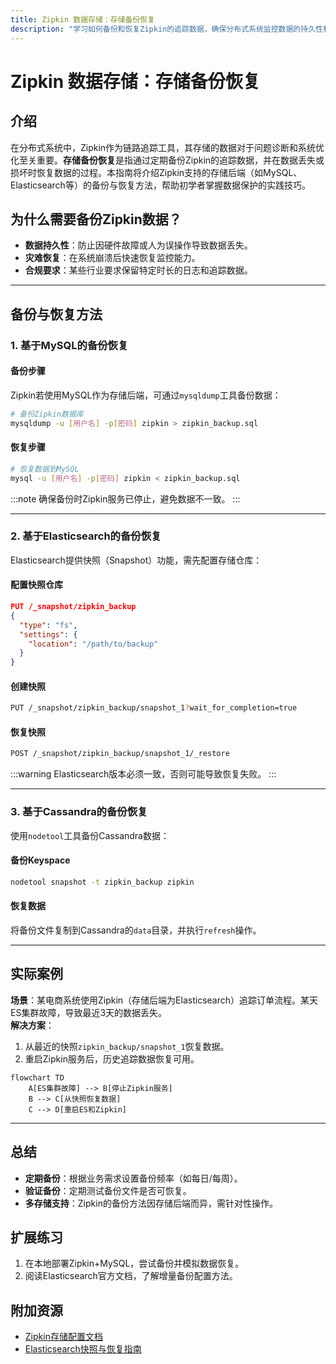 ```yaml
---
title: Zipkin 数据存储：存储备份恢复
description: "学习如何备份和恢复Zipkin的追踪数据，确保分布式系统监控数据的持久性和可靠性。"
---
```


# Zipkin 数据存储：存储备份恢复

## 介绍

在分布式系统中，Zipkin作为链路追踪工具，其存储的数据对于问题诊断和系统优化至关重要。**存储备份恢复**是指通过定期备份Zipkin的追踪数据，并在数据丢失或损坏时恢复数据的过程。本指南将介绍Zipkin支持的存储后端（如MySQL、Elasticsearch等）的备份与恢复方法，帮助初学者掌握数据保护的实践技巧。

## 为什么需要备份Zipkin数据？

- **数据持久性**：防止因硬件故障或人为误操作导致数据丢失。<br />
- **灾难恢复**：在系统崩溃后快速恢复监控能力。<br />
- **合规要求**：某些行业要求保留特定时长的日志和追踪数据。

---

## 备份与恢复方法

### 1. 基于MySQL的备份恢复

#### 备份步骤
Zipkin若使用MySQL作为存储后端，可通过`mysqldump`工具备份数据：
```bash
# 备份Zipkin数据库
mysqldump -u [用户名] -p[密码] zipkin > zipkin_backup.sql
```

#### 恢复步骤
```bash
# 恢复数据到MySQL
mysql -u [用户名] -p[密码] zipkin < zipkin_backup.sql
```

:::note
确保备份时Zipkin服务已停止，避免数据不一致。
:::

---

### 2. 基于Elasticsearch的备份恢复

Elasticsearch提供快照（Snapshot）功能，需先配置存储仓库：

#### 配置快照仓库
```json
PUT /_snapshot/zipkin_backup
{
  "type": "fs",
  "settings": {
    "location": "/path/to/backup"
  }
}
```

#### 创建快照
```bash
PUT /_snapshot/zipkin_backup/snapshot_1?wait_for_completion=true
```

#### 恢复快照
```bash
POST /_snapshot/zipkin_backup/snapshot_1/_restore
```

:::warning
Elasticsearch版本必须一致，否则可能导致恢复失败。
:::

---

### 3. 基于Cassandra的备份恢复

使用`nodetool`工具备份Cassandra数据：

#### 备份Keyspace
```bash
nodetool snapshot -t zipkin_backup zipkin
```

#### 恢复数据
将备份文件复制到Cassandra的`data`目录，并执行`refresh`操作。

---

## 实际案例

**场景**：某电商系统使用Zipkin（存储后端为Elasticsearch）追踪订单流程。某天ES集群故障，导致最近3天的数据丢失。<br />
**解决方案**：
1. 从最近的快照`zipkin_backup/snapshot_1`恢复数据。<br />
2. 重启Zipkin服务后，历史追踪数据恢复可用。

```mermaid
flowchart TD
    A[ES集群故障] --> B[停止Zipkin服务]
    B --> C[从快照恢复数据]
    C --> D[重启ES和Zipkin]
```

---

## 总结

- **定期备份**：根据业务需求设置备份频率（如每日/每周）。<br />
- **验证备份**：定期测试备份文件是否可恢复。<br />
- **多存储支持**：Zipkin的备份方法因存储后端而异，需针对性操作。

## 扩展练习

1. 在本地部署Zipkin+MySQL，尝试备份并模拟数据恢复。<br />
2. 阅读Elasticsearch官方文档，了解增量备份配置方法。

## 附加资源

- [Zipkin存储配置文档](https://zipkin.io/)<br />
- [Elasticsearch快照与恢复指南](https://www.elastic.co/guide/en/elasticsearch/reference/current/snapshot-restore.html)